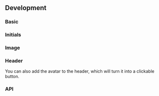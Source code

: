

## Development

### Basic

<AvatarPlayground />

### Initials

<AvatarInitialsPlayground />

### Image

<AvatarImagePlayground />

### Header

You can also add the avatar to the header, which will turn it into a clickable button.

<ApplicationHeaderPlayground height="21rem" />

### API

<PropsApi />
